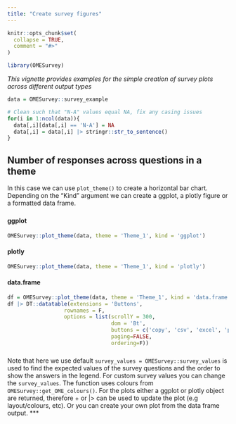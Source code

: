 ```yaml
---
title: "Create survey figures"
---
```


```r
knitr::opts_chunk$set(
  collapse = TRUE,
  comment = "#>"
)
```

```r
library(OMESurvey)
```

*This vignette provides examples for the simple creation of survey plots across different output types*

```r
data = OMESurvey::survey_example

# Clean such that "N-A" values equal NA, fix any casing issues
for(i in 1:ncol(data)){
  data[,i][data[,i] == 'N-A'] = NA
  data[,i] = data[,i] |> stringr::str_to_sentence() 
}

```

## Number of responses across questions in a theme

In this case we can use `plot_theme()` to create a horizontal bar chart. Depending on the "Kind" argument we can create a ggplot, a plotly figure or a formatted data frame.

### {.tabset}

#### ggplot

```r
OMESurvey::plot_theme(data, theme = 'Theme_1', kind = 'ggplot')
```


#### plotly

```r
OMESurvey::plot_theme(data, theme = 'Theme_1', kind = 'plotly')
```

#### data.frame

```r
df = OMESurvey::plot_theme(data, theme = 'Theme_1', kind = 'data.frame')
df |> DT::datatable(extensions = 'Buttons',
                  rownames = F,
                  options = list(scrollY = 300,
                                 dom = 'Bt',
                                 buttons = c('copy', 'csv', 'excel', 'pdf'),
                                 paging=FALSE,
                                 ordering=F))
```

### {-}


Note that here we use default `survey_values = OMESurvey::survey_values` is used to find the expected values of the survey questions and the order to show the answers in the legend. For custom survey values you can change the `survey_values`. The function uses colours from `OMESurvey::get_OME_colours()`. For the plots either a ggplot or plotly object are returned, therefore + or |> can be used to update the plot (e.g layout/colours, etc). Or you can create your own plot from the data frame output.
***
